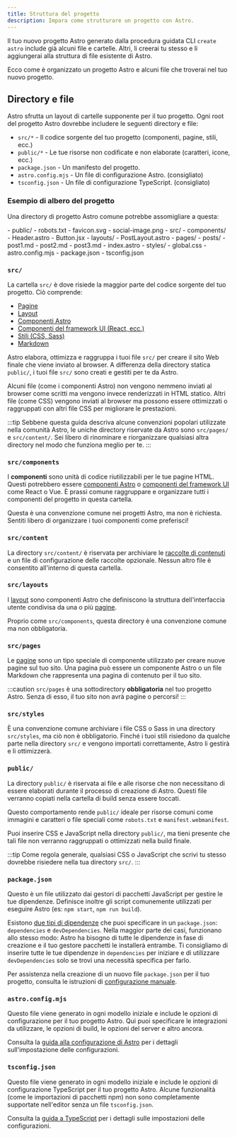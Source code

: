 ```yaml
---
title: Struttura del progetto
description: Impara come strutturare un progetto con Astro.
---
```


Il tuo nuovo progetto Astro generato dalla procedura guidata CLI `create astro` include già alcuni file e cartelle. Altri, li creerai tu stesso e li aggiungerai alla struttura di file esistente di Astro.

Ecco come è organizzato un progetto Astro e alcuni file che troverai nel tuo nuovo progetto.

## Directory e file

Astro sfrutta un layout di cartelle supponente per il tuo progetto. Ogni root del progetto Astro dovrebbe includere le seguenti directory e file:

- `src/*` - Il codice sorgente del tuo progetto (componenti, pagine, stili, ecc.)
- `public/*` - Le tue risorse non codificate e non elaborate (caratteri, icone, ecc.)
- `package.json` - Un manifesto del progetto.
- `astro.config.mjs` - Un file di configurazione Astro. (consigliato)
- `tsconfig.json` - Un file di configurazione TypeScript. (consigliato)

### Esempio di albero del progetto

Una directory di progetto Astro comune potrebbe assomigliare a questa:

<FileTree>
- public/
  - robots.txt
  - favicon.svg
  - social-image.png
- src/
  - components/
    - Header.astro
    - Button.jsx
  - layouts/
    - PostLayout.astro
  - pages/
    - posts/
      - post1.md
      - post2.md
      - post3.md
    - index.astro
  - styles/
    - global.css
- astro.config.mjs
- package.json
- tsconfig.json
</FileTree>

### `src/`

La cartella `src/` è dove risiede la maggior parte del codice sorgente del tuo progetto. Ciò comprende:

- [Pagine](/it/basics/astro-pages/)
- [Layout](/it/basics/layouts/)
- [Componenti Astro](/it/basics/astro-components/)
- [Componenti del framework UI (React, ecc.)](/it/guides/framework-components/)
- [Stili (CSS, Sass)](/it/guides/styling/)
- [Markdown](/it/guides/markdown-content/)

Astro elabora, ottimizza e raggruppa i tuoi file `src/` per creare il sito Web finale che viene inviato al browser. A differenza della directory statica `public/`, i tuoi file `src/` sono creati e gestiti per te da Astro.

Alcuni file (come i componenti Astro) non vengono nemmeno inviati al browser come scritti ma vengono invece renderizzati in HTML statico. Altri file (come CSS) vengono inviati al browser ma possono essere ottimizzati o raggruppati con altri file CSS per migliorare le prestazioni.

:::tip
Sebbene questa guida descriva alcune convenzioni popolari utilizzate nella comunità Astro, le uniche directory riservate da Astro sono `src/pages/` e `src/content/`. Sei libero di rinominare e riorganizzare qualsiasi altra directory nel modo che funziona meglio per te.
:::

### `src/components`

I **componenti** sono unità di codice riutilizzabili per le tue pagine HTML. Questi potrebbero essere [componenti Astro](/it/basics/astro-components/) o [componenti del framework UI](/it/guides/framework-components/) come React o Vue. È prassi comune raggruppare e organizzare tutti i componenti del progetto in questa cartella.

Questa è una convenzione comune nei progetti Astro, ma non è richiesta. Sentiti libero di organizzare i tuoi componenti come preferisci!

### `src/content`

La directory `src/content/` è riservata per archiviare le [raccolte di contenuti](/it/guides/content-collections/) e un file di configurazione delle raccolte opzionale. Nessun altro file è consentito all'interno di questa cartella.

### `src/layouts`

I [layout](/it/basics/layouts/) sono componenti Astro che definiscono la struttura dell'interfaccia utente condivisa da una o più [pagine](/it/basics/astro-pages/).

Proprio come `src/components`, questa directory è una convenzione comune ma non obbligatoria.

### `src/pages`

Le [pagine](/it/basics/astro-pages/) sono un tipo speciale di componente utilizzato per creare nuove pagine sul tuo sito. Una pagina può essere un componente Astro o un file Markdown che rappresenta una pagina di contenuto per il tuo sito.

:::caution
`src/pages` è una sottodirectory **obbligatoria** nel tuo progetto Astro. Senza di esso, il tuo sito non avrà pagine o percorsi!
:::

### `src/styles`

È una convenzione comune archiviare i file CSS o Sass in una directory `src/styles`, ma ciò non è obbligatorio. Finché i tuoi stili risiedono da qualche parte nella directory `src/` e vengono importati correttamente, Astro li gestirà e li ottimizzerà.

### `public/`

La directory `public/` è riservata ai file e alle risorse che non necessitano di essere elaborati durante il processo di creazione di Astro. Questi file verranno copiati nella cartella di build senza essere toccati.

Questo comportamento rende `public/` ideale per risorse comuni come immagini e caratteri o file speciali come `robots.txt` e `manifest.webmanifest`.

Puoi inserire CSS e JavaScript nella directory `public/`, ma tieni presente che tali file non verranno raggruppati o ottimizzati nella build finale.

:::tip
Come regola generale, qualsiasi CSS o JavaScript che scrivi tu stesso dovrebbe risiedere nella tua directory `src/`.
:::

### `package.json`

Questo è un file utilizzato dai gestori di pacchetti JavaScript per gestire le tue dipendenze. Definisce inoltre gli script comunemente utilizzati per eseguire Astro (es: `npm start`, `npm run build`).

Esistono [due tipi di dipendenze](https://docs.npmjs.com/specifying-dependencies-and-devdependencies-in-a-package-json-file) che puoi specificare in un `package.json`: `dependencies` e `devDependencies`. Nella maggior parte dei casi, funzionano allo stesso modo: Astro ha bisogno di tutte le dipendenze in fase di creazione e il tuo gestore pacchetti le installerà entrambe. Ti consigliamo di inserire tutte le tue dipendenze in `dependencies` per iniziare e di utilizzare `devDependencies` solo se trovi una necessità specifica per farlo.

Per assistenza nella creazione di un nuovo file `package.json` per il tuo progetto, consulta le istruzioni di [configurazione manuale](/it/install/manual/).

### `astro.config.mjs`

Questo file viene generato in ogni modello iniziale e include le opzioni di configurazione per il tuo progetto Astro. Qui puoi specificare le integrazioni da utilizzare, le opzioni di build, le opzioni del server e altro ancora.

Consulta la [guida alla configurazione di Astro](/it/guides/configuring-astro/) per i dettagli sull'impostazione delle configurazioni.

### `tsconfig.json`

Questo file viene generato in ogni modello iniziale e include le opzioni di configurazione TypeScript per il tuo progetto Astro. Alcune funzionalità (come le importazioni di pacchetti npm) non sono completamente supportate nell'editor senza un file `tsconfig.json`.

Consulta la [guida a TypeScript](/it/guides/typescript/) per i dettagli sulle impostazioni delle configurazioni.
